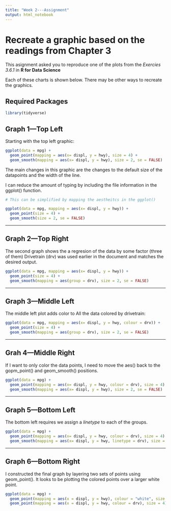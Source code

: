 ```yaml
---
title: "Week 2---Assignment"
output: html_notebook
---
```


# Recreate a graphic based on the readings from Chapter 3

This asignment asked you to reproduce one of the plots from the *Exercies 3.6.1* in **R for Data Science** 

Each of these charts is shown below. There may be other ways to recreate the graphics. 

## Required Packages
```r
library(tidyverse)
```


## Graph 1---Top Left

Starting with the top left graphic:

```r
ggplot(data = mpg) +
  geom_point(mapping = aes(x= displ, y = hwy), size = 4) +
  geom_smooth(mapping = aes(x= displ, y = hwy), size = 2, se = FALSE)
```

The main changes in this graphic are the changes to the default size of the datapoints and the width of the line. 

I can reduce the amount of typing by including the file information in the ggplot() function.

```r
# This can be simplified by mapping the aestheitcs in the ggplot()

ggplot(data = mpg, mapping = aes(x= displ, y = hwy)) +
  geom_point(size = 4) +
  geom_smooth(size = 2, se = FALSE)
```

***

## Graph 2---Top Right

The second graph shows the a regresion of the data by some factor (three of them)
Drivetrain (drv) was used earlier in the document and matches the desired output.

```r
ggplot(data = mpg, mapping = aes(x= displ, y = hwy)) +
  geom_point(size = 4) +
  geom_smooth(mapping = aes(group = drv), size = 2, se = FALSE)
```

***
## Graph 3---Middle Left

The middle left plot adds color to All the data colored by drivetrain:

```r
ggplot(data = mpg, mapping = aes(x= displ, y = hwy, colour = drv)) +
  geom_point(size = 4) +
  geom_smooth(mapping = aes(group = drv), size = 2, se = FALSE)
```

***

## Grah 4---Middle Right

If I want to only color the data points, I need to move the aes() back to the gopm_point() and geom_smooth() positions.

```r
ggplot(data = mpg) +
  geom_point(mapping = aes(x= displ, y = hwy, colour = drv), size = 4) +
  geom_smooth(mapping = aes(x= displ, y = hwy), size = 2, se = FALSE)
```

***
## Graph 5---Bottom Left

The bottom left requires we assign a *linetype* to each of the groups.

```r
ggplot(data = mpg) +
  geom_point(mapping = aes(x= displ, y = hwy, colour = drv), size = 4) +
  geom_smooth(mapping = aes(x= displ, y = hwy, linetype = drv), size = 2, se = FALSE)
```

***
## Graph 6---Bottom Right

I constructed the final graph by layering two sets of points using geom_point(). It looks to be plotting the colored points over a larger white point.

```r
ggplot(data = mpg) +
  geom_point(mapping = aes(x = displ, y = hwy), colour = "white", size = 8) +
  geom_point(mapping = aes(x = displ, y = hwy, colour = drv), size = 4)
```


